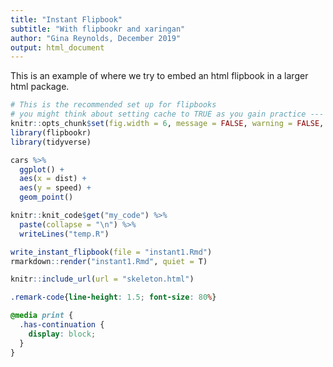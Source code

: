 ```yaml
---
title: "Instant Flipbook"
subtitle: "With flipbookr and xaringan"
author: "Gina Reynolds, December 2019"
output: html_document
---
```


This is an example of where we try to embed an html flipbook in a larger html package.  

```r
# This is the recommended set up for flipbooks
# you might think about setting cache to TRUE as you gain practice --- building flipbooks from scratch can be time consuming
knitr::opts_chunk$set(fig.width = 6, message = FALSE, warning = FALSE, comment = "", cache = F)
library(flipbookr)
library(tidyverse)
```


```r
cars %>% 
  ggplot() +
  aes(x = dist) +
  aes(y = speed) +
  geom_point()
```


```r
knitr::knit_code$get("my_code") %>% 
  paste(collapse = "\n") %>% 
  writeLines("temp.R")

write_instant_flipbook(file = "instant1.Rmd")
rmarkdown::render("instant1.Rmd", quiet = T)
```


```r
knitr::include_url(url = "skeleton.html")
```






```css
.remark-code{line-height: 1.5; font-size: 80%}

@media print {
  .has-continuation {
    display: block;
  }
}
```
